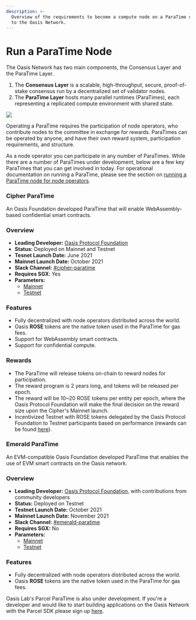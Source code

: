 ```yaml
---
description: >-
  Overview of the requirements to become a compute node on a ParaTime connected
  to the Oasis Network.
---
```



# Run a ParaTime Node

The Oasis Network has two main components, the Consensus Layer and the ParaTime Layer.

1. The **Consensus Layer** is a scalable, high-throughput, secure, proof-of-stake consensus run by a decentralized set of validator nodes.
2. The **ParaTime Layer** hosts many parallel runtimes (ParaTimes), each representing a replicated compute environment with shared state.

![](<../images/architecture/technology_scalability.svg>)

Operating a ParaTime requires the participation of node operators, who contribute nodes to the committee in exchange for rewards. ParaTimes can be operated by anyone, and have their own reward system, participation requirements, and structure.

As a node operator you can participate in any number of ParaTimes. While there are a number of ParaTimes under development, below are a few key ParaTimes that you can get involved in today. For operational documentation on running a ParaTime, please see the section on [running a ParaTime node for node operators](../run-a-node/set-up-your-node/run-a-paratime-node.mdx).

<Tabs>
<TabItem value="Cipher ParaTime">

### Cipher ParaTime

An Oasis Foundation developed ParaTime that will enable WebAssembly-based confidential smart contracts.

### Overview

* **Leading Developer:** [Oasis Protocol Foundation](http://oasisprotocol.org)
* **Status:** Deployed on Mainnet and Testnet
* **Tesnet Launch Date:** June 2021
* **Mainnet Launch Date:** October 2021
* **Slack Channel:** [#cipher-paratime](../oasis-network/connect-with-us.md#social-media-channels)
* **Requires SGX**: Yes
* **Parameters:**
  * [Mainnet](../oasis-network/network-parameters.md#cipher-paratime)
  * [Testnet](../foundation/testnet/README.md#cipher-paratime)

### Features

* Fully decentralized with node operators distributed across the world.
* Oasis **ROSE** tokens are the native token used in the ParaTime for gas fees.
* Support for WebAssembly smart contracts.
* Support for confidential compute.

### Rewards

* The ParaTime will release tokens on-chain to reward nodes for participation.
* The reward program is 2 years long, and tokens will be released per epoch.
* The reward will be 10\~20 ROSE tokens per entity per epoch, where the Oasis Protocol Foundation will make the final decision on the reward size upon the Cipher's Mainnet launch.
* Incentivized Testnet with ROSE tokens delegated by the Oasis Protocol Foundation to Testnet participants based on performance (rewards can be found [here](https://oasis-foundation.medium.com/oasis-cipher-paratime-c9f40ae64946)).

</TabItem>
<TabItem value="Emerald ParaTime">

### Emerald ParaTime

An EVM-compatible Oasis Foundation developed ParaTime that enables the use of EVM smart contracts on the Oasis network.

### Overview

* **Leading Developer:** [Oasis Protocol Foundation](https://oasisprotocol.org), with contributions from community developers
* **Status:** Deployed on Testnet
* **Testnet Launch Date:** October 2021
* **Mainnet Launch Date:** November 2021
* **Slack Channel:** [#emerald-paratime](../oasis-network/connect-with-us.md#social-media-channels)
* **Requires SGX:** No
* **Parameters:**
  * [Mainnet](../oasis-network/network-parameters.md#emerald-paratime)
  * [Testnet](../foundation/testnet/README.md#emerald-paratime)

### Features

* Fully decentralized with node operators distributed across the world.
* Oasis **ROSE** tokens are the native token used in the ParaTime for gas fees.

</TabItem>
</Tabs>

Oasis Lab's Parcel ParaTime is also under development. If you're a developer and would like to start building applications on the Oasis Network with the Parcel SDK please sign up [here](https://www.oasislabs.com/parcelsdk).
